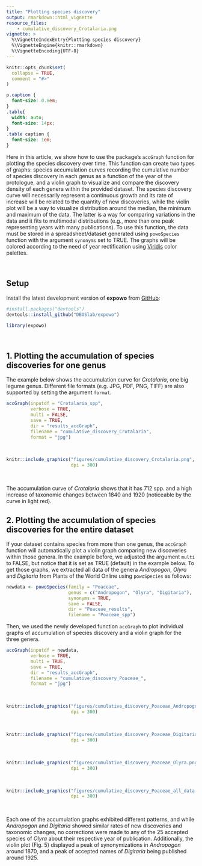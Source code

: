 ```yaml
---
title: "Plotting species discovery"
output: rmarkdown::html_vignette
resource_files:
    - cumulative_discovery_Crotalaria.png
vignette: >
  %\VignetteIndexEntry{Plotting species discovery}
  %\VignetteEngine{knitr::rmarkdown}
  %\VignetteEncoding{UTF-8}
---
```


```r
knitr::opts_chunk$set(
  collapse = TRUE,
  comment = "#>"
)
```

```css
p.caption {
  font-size: 0.8em;
}
.table{
  width: auto;
  font-size: 14px;
}
.table caption {
  font-size: 1em;
}
```

Here in this article, we show how to use the package's `accGraph` function
for plotting the species discovery over time. This function can create two types of graphs: species accumulation curves recording the cumulative number of species discovery in each genus as a function of the year of the protologue, and a violin graph to visualize and compare the discovery density of each genera within the provided dataset. The species discovery curve will necessarily represent a continuous growth and its rate of increase will be related to the quantity of new discoveries, while the violin plot will be a way to visualize distribution around the median, the minimum and maximum of the data. The latter is a way for comparing variations in the data and it fits to multimodal distributions (e.g., more than one peak representing years with many publications). To use this function, the data must be stored in a spreadsheet/dataset generated using `powoSpecies` function with the argument `synonyms` set to TRUE. The graphs will be colored according to the need of year rectification using [Viridis](https://CRAN.R-project.org/package=viridis) color palettes.\

\

## Setup

Install the latest development version of __expowo__ from 
[GitHub](https://github.com/):

``` r
#install.packages("devtools")
devtools::install_github("DBOSlab/expowo")
```
```r
library(expowo)
```

\

## 1. Plotting the accumulation of species discoveries for one genus
The example below shows the accumulation curve for _Crotalaria_, one big legume genus.
Different file formats (e.g. JPG, PDF, PNG, TIFF) are also supported by setting 
the argument `format`.\ 

```r
accGraph(inputdf = "Crotalaria_spp",
         verbose = TRUE,
         multi = FALSE,
         save = TRUE,
         dir = "results_accGraph",
         filename = "cumulative_discovery_Crotalaria",
         format = "jpg")
```

\
```r
knitr::include_graphics("figures/cumulative_discovery_Crotalaria.png", 
                        dpi = 300)
```

\

The accumulation curve of _Crotalaria_ shows that it has 712 spp. and a high increase of taxonomic changes between 1840 and 1920 (noticeable by the curve in light red).

## 2. Plotting the accumulation of species discoveries for the entire dataset
If your dataset contains species from more than one genus, the `accGraph` function will
automatically plot a violin graph comparing new discoveries within those genera. In the example before, we adjusted the argument `multi` to FALSE, but notice that it is set as TRUE (default) in the example below. To get those graphs, we extracted
all data of the genera _Andropogon_, _Olyra_ and _Digitaria_ from Plants of the World Online using `powoSpecies` as follows:

```r
newdata <- powoSpecies(family = "Poaceae",
                       genus = c("Andropogon", "Olyra", "Digitaria"),
                       synonyms = TRUE,
                       save = FALSE,
                       dir = "Poaceae_results",
                       filename = "Poaceae_spp")
```

Then, we used the newly developed function `accGraph` to plot individual graphs of 
accumulation of species discovery and a violin graph for the three genera. 

```r
accGraph(inputdf = newdata,
         verbose = TRUE,
         multi = TRUE,
         save = TRUE,
         dir = "results_accGraph",
         filename = "cumulative_discovery_Poaceae_",
         format = "jpg")
```
\
```r
knitr::include_graphics("figures/cumulative_discovery_Poaceae_Andropogon.png", 
                        dpi = 300)
```
\
```r
knitr::include_graphics("figures/cumulative_discovery_Poaceae_Digitaria.png", 
                        dpi = 300)
```
\
```r
knitr::include_graphics("figures/cumulative_discovery_Poaceae_Olyra.png", 
                        dpi = 300)
```
\
```r
knitr::include_graphics("figures/cumulative_discovery_Poaceae_all_data.png", 
                        dpi = 300)
```
\

Each one of the accumulation graphs exhibited different patterns, and while _Andropogon_ and _Digitaria_ showed similar rates of new discoveries and taxonomic changes, no corrections were made to any of the 25 accepted species of _Olyra_ about their respective year of publication. Additionally, the violin plot (Fig. 5) displayed a peak of synonymizations in _Andropogon_ around 1870, and a peak of accepted names of _Digitaria_ being published around 1925.
\

